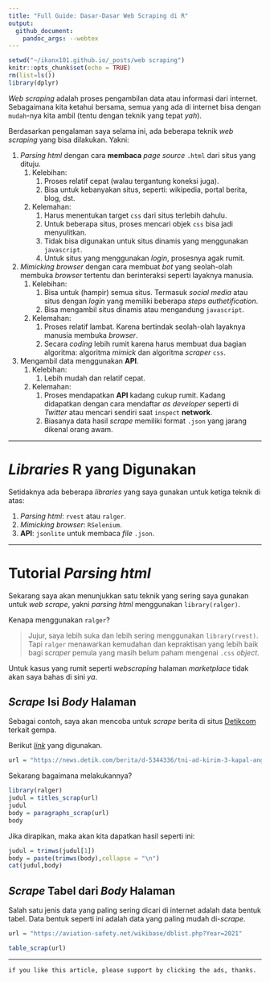 ```yaml
---
title: "Full Guide: Dasar-Dasar Web Scraping di R"
output: 
  github_document:
    pandoc_args: --webtex
---
```


```r
setwd("~/ikanx101.github.io/_posts/web scraping")
knitr::opts_chunk$set(echo = TRUE)
rm(list=ls())
library(dplyr)
```

_Web scraping_ adalah proses pengambilan data atau informasi dari internet. Sebagaimana kita ketahui bersama, semua yang ada di internet bisa dengan `mudah`-nya kita ambil (tentu dengan teknik yang tepat _yah_).

Berdasarkan pengalaman saya selama ini, ada beberapa teknik _web scraping_ yang bisa dilakukan. Yakni:

1. _Parsing html_ dengan cara __membaca__ _page source_ `.html` dari situs yang dituju.
    1. Kelebihan:
        1. Proses relatif cepat (walau tergantung koneksi juga).
        1. Bisa untuk kebanyakan situs, seperti: wikipedia, portal berita, blog, dst.
    1. Kelemahan:
        1. Harus menentukan target `css` dari situs terlebih dahulu.
        1. Untuk beberapa situs, proses mencari objek `css` bisa jadi menyulitkan.
        1. Tidak bisa digunakan untuk situs dinamis yang menggunakan `javascript`.
        1. Untuk situs yang menggunakan _login_, prosesnya agak rumit. 
1. _Mimicking browser_ dengan cara membuat _bot_ yang seolah-olah membuka _browser_ tertentu dan berinteraksi seperti layaknya manusia.
    1. Kelebihan:
        1. Bisa untuk (hampir) semua situs. Termasuk _social media_ atau situs dengan _login_ yang memiliki beberapa _steps authetification_.
        1. Bisa mengambil situs dinamis atau mengandung `javascript`.
    1. Kelemahan:
        1. Proses relatif lambat. Karena bertindak seolah-olah layaknya manusia membuka _browser_.
        1. Secara _coding_ lebih rumit karena harus membuat dua bagian algoritma: algoritma _mimick_ dan algoritma _scraper_ `css`.
1. Mengambil data menggunakan __API__.
    1. Kelebihan:
        1. Lebih mudah dan relatif cepat.
    1. Kelemahan:
        1. Proses mendapatkan __API__ kadang cukup rumit. Kadang didapatkan dengan cara mendaftar _as developer_ seperti di _Twitter_ atau mencari sendiri saat `inspect` __network__.
        1. Biasanya data hasil _scrape_ memiliki format `.json` yang jarang dikenal orang awam.
        
---

# _Libraries_ __R__ yang Digunakan

Setidaknya ada beberapa _libraries_ yang saya gunakan untuk ketiga teknik di atas:

1. _Parsing html_: `rvest` atau `ralger`.
1. _Mimicking browser_: `RSelenium`.
1. __API__: `jsonlite` untuk membaca _file_ `.json`.

---

# Tutorial _Parsing html_ 

Sekarang saya akan menunjukkan satu teknik yang sering saya gunakan untuk _web scrape_, yakni _parsing html_ menggunakan `library(ralger)`.

Kenapa menggunakan `ralger`?

> Jujur, saya lebih suka dan lebih sering menggunakan `library(rvest)`. Tapi `ralger` menawarkan kemudahan dan kepraktisan yang lebih baik bagi _scraper_ pemula yang masih belum paham mengenai `.css` _object_.

Untuk kasus yang rumit seperti _webscraping_ halaman _marketplace_ tidak akan saya bahas di sini _ya_. 

## _Scrape_ Isi _Body_ Halaman

Sebagai contoh, saya akan mencoba untuk _scrape_ berita di situs [Detikcom](https://www.detik.com/) terkait gempa.

Berikut [_link_](https://news.detik.com/berita/d-5344336/tni-ad-kirim-3-kapal-angkut-bantuan-untuk-korban-bencana-alam-kalsel-sulbar?_ga=2.212703508.1474967536.1611281806-371647059.1593093917) yang digunakan.

```r
url = "https://news.detik.com/berita/d-5344336/tni-ad-kirim-3-kapal-angkut-bantuan-untuk-korban-bencana-alam-kalsel-sulbar?_ga=2.212703508.1474967536.1611281806-371647059.1593093917"
```

Sekarang bagaimana melakukannya?

```r
library(ralger)
judul = titles_scrap(url)
judul
body = paragraphs_scrap(url)
body
```

Jika dirapikan, maka akan kita dapatkan hasil seperti ini:

```r
judul = trimws(judul[1])
body = paste(trimws(body),collapse = "\n")
cat(judul,body)
```

## _Scrape_ Tabel dari _Body_ Halaman

Salah satu jenis data yang paling sering dicari di internet adalah data bentuk tabel. Data bentuk seperti ini adalah data yang paling mudah di-_scrape_.

```r
url = "https://aviation-safety.net/wikibase/dblist.php?Year=2021"

table_scrap(url)
```

---

`if you like this article, please support by clicking the ads, thanks.`